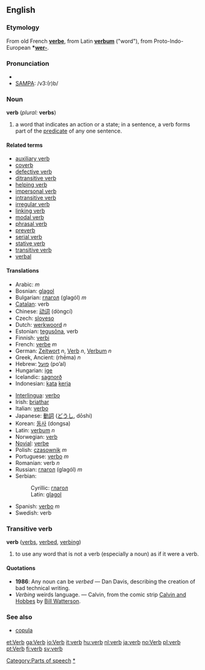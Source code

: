 {{see|Verb}}
==English==
{{wikipedia}}
===Etymology===
From old French '''[[verbe]]''', from Latin '''[[verbum]]''' ("word"), from Proto-Indo-European '''*[[wer-]]'''.

===Pronunciation===
*{{IPA|/vɜː(r)b/}}
*[[w:SAMPA|SAMPA]]: /v3:(r)b/

===Noun===
'''verb''' (''plural:'' '''verbs''')

#{{grammar}} a word that indicates an action or a state; in a sentence, a verb forms part of the [[predicate]] of any one sentence.

====Related terms====
*[[auxiliary verb]]
*[[coverb]]
*[[defective verb]]
*[[ditransitive verb]]
*[[helping verb]]
*[[impersonal verb]]
*[[intransitive verb]]
*[[irregular verb]]
*[[linking verb]]
*[[modal verb]]
*[[phrasal verb]]
*[[preverb]]
*[[serial verb]]
*[[stative verb]]
*[[transitive verb]]
*[[verbal]]

====Translations====
{{top}}
*Arabic: {{ARchar|[[فعل]]}} {{IPAchar|(féʕal)}} ''m''
*Bosnian: [[glagol#Bosnian|glagol]] {{m}}
*Bulgarian: [[глагол]] (glagól) ''m''
*[[Catalan]]: verb
*Chinese: [[动词]] (dòngcí)
*Czech: [[sloveso]]
*Dutch: [[werkwoord]] ''n''
*Estonian: [[tegusõna]], verb
*Finnish: [[verbi]]
*French: [[verbe]] ''m''
*German: [[Zeitwort]] ''n'', [[Verb]] ''n'', [[Verbum]] ''n''
*Greek, Ancient: {{IPAchar|[[ῥῆμα]]}} (rhēma) ''n''
*Hebrew: [[פועל]] (po’al)
*Hungarian: [[ige]]
*Icelandic: [[sagnorð]]
*Indonesian: [[kata]] [[kerja]]
{{mid}}
*[[Interlingua]]: [[verbo]]
*Irish: [[briathar]]
*Italian: [[verbo]]
*Japanese: [[動詞]] ([[どうし]], dōshi)
*Korean: [[동사]] (dongsa)
*Latin: [[verbum]] ''n''
*Norwegian: [[:no:verb|verb]]
*[[Novial]]: [[verbe]]
*Polish: [[czasownik]] ''m''
*Portuguese: [[verbo]] ''m''
*Romanian: verb ''n''
*Russian: [[глагол]] (glagól) ''m''
*Serbian:
*:Cyrillic: [[глагол#Serbian|глагол]] {{m}}
*:Latin: [[glagol#Serbian|glagol]] {{m}}
*Spanish: [[verbo]] ''m''
*Swedish: verb
{{bottom}}

===Transitive verb===
'''verb''' ([[verbs]], [[verbed]], [[verbing]])

#{{colloquial}} to use any word that is not a verb (especially a noun) as if it were a verb.

====Quotations====
* '''1986''': Any noun can be ''verbed'' — Dan Davis, describing the creation of bad technical writing.
* ''Verbing'' weirds language. — Calvin, from the comic strip [[w:Calvin and Hobbes|Calvin and Hobbes]] by [[w:Bill Watterson|Bill Watterson]].

===See also===
*[[copula]]

[[Category:Parts of speech]]
[[Category:Verbs|*]]

[[et:Verb]]
[[ga:Verb]]
[[io:Verb]]
[[it:verb]]
[[hu:verb]]
[[nl:verb]]
[[ja:verb]]
[[no:Verb]]
[[pl:verb]]
[[pt:Verb]]
[[fi:verb]]
[[sv:verb]]